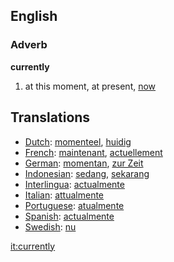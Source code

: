 ==English==
===Adverb===
'''currently'''
# at this moment, at present, [[now]]

==Translations==
*[[Dutch]]: [[momenteel]], [[huidig]]
*[[French]]: [[maintenant]], [[actuellement]]
*[[German]]: [[momentan]], [[zur Zeit]]
*[[Indonesian]]: [[sedang]], [[sekarang]]
*[[Interlingua]]: [[actualmente]]
*[[Italian]]: [[attualmente]]
*[[Portuguese]]: [[atualmente]]
*[[Spanish]]: [[actualmente]]
*[[Swedish]]: [[nu]]

[[it:currently]]